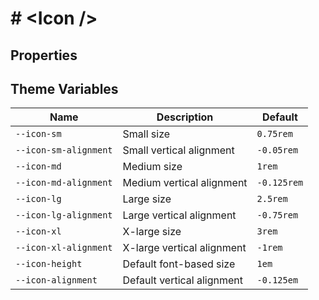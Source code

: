 
# # &lt;Icon /&gt;

## Properties

<ArgsTable of={Icon} />

## Theme Variables

| Name                  | Description                | Default     |
| --------------------- | -------------------------- | ----------- |
| `--icon-sm`           | Small size                 | `0.75rem`   |
| `--icon-sm-alignment` | Small vertical alignment   | `-0.05rem`  |
| `--icon-md`           | Medium size                | `1rem`      |
| `--icon-md-alignment` | Medium vertical alignment  | `-0.125rem` |
| `--icon-lg`           | Large size                 | `2.5rem`    |
| `--icon-lg-alignment` | Large vertical alignment   | `-0.75rem`  |
| `--icon-xl`           | X-large size               | `3rem`      |
| `--icon-xl-alignment` | X-large vertical alignment | `-1rem`     |
| `--icon-height`       | Default font-based size    | `1em`       |
| `--icon-alignment`    | Default vertical alignment | `-0.125em`  |
